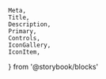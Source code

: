 	Meta,
	Title,
	Description,
	Primary,
	Controls,
	IconGallery,
	IconItem,
} from '@storybook/blocks'

<Meta of={HeaderIconButton} />

<Title />
<Description />
<Primary />
<Controls />

## Иконки

<br />
<IconGallery>
	<IconItem name='Search'>
		<RiSearchLine color='#000' />
	</IconItem>
	<IconItem name='Notification'>
		<MdOutlineNotifications color='#000' />
	</IconItem>
</IconGallery>
